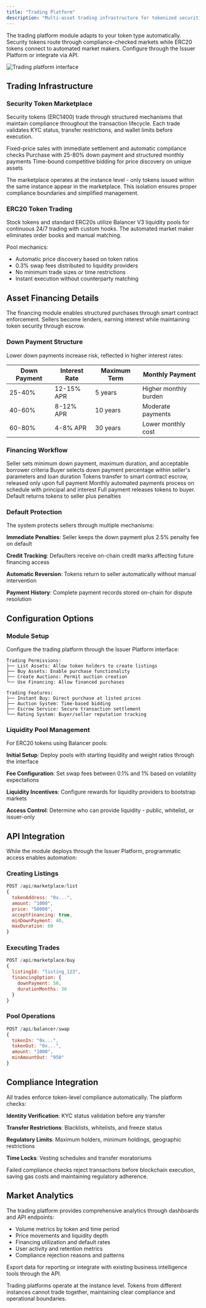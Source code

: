 ```yaml
---
title: "Trading Platform"
description: "Multi-asset trading infrastructure for tokenized securities and ERC20 tokens"
---
```


The trading platform module adapts to your token type automatically. Security tokens route through compliance-checked markets while ERC20 tokens connect to automated market makers. Configure through the Issuer Platform or integrate via API.

![Trading platform interface](/images/pools.png)

## Trading Infrastructure

### Security Token Marketplace

Security tokens (ERC1400) trade through structured mechanisms that maintain compliance throughout the transaction lifecycle. Each trade validates KYC status, transfer restrictions, and wallet limits before execution.

<Columns cols={3}>
  <Card title="Direct Listings" icon="tag">
    Fixed-price sales with immediate settlement and automatic compliance checks
  </Card>
  
  <Card title="Asset Financing" icon="credit-card">
    Purchase with 25-80% down payment and structured monthly payments
  </Card>
  
  <Card title="Auctions" icon="gavel">
    Time-bound competitive bidding for price discovery on unique assets
  </Card>
</Columns>

The marketplace operates at the instance level - only tokens issued within the same instance appear in the marketplace. This isolation ensures proper compliance boundaries and simplified management.

### ERC20 Token Trading

Stock tokens and standard ERC20s utilize Balancer V3 liquidity pools for continuous 24/7 trading with custom hooks. The automated market maker eliminates order books and manual matching.

Pool mechanics:
- Automatic price discovery based on token ratios
- 0.3% swap fees distributed to liquidity providers
- No minimum trade sizes or time restrictions
- Instant execution without counterparty matching

## Asset Financing Details

The financing module enables structured purchases through smart contract enforcement. Sellers become lenders, earning interest while maintaining token security through escrow.

### Down Payment Structure

Lower down payments increase risk, reflected in higher interest rates:

| Down Payment | Interest Rate | Maximum Term | Monthly Payment |
|--------------|--------------|--------------|-----------------|
| 25-40% | 12-15% APR | 5 years | Higher monthly burden |
| 40-60% | 8-12% APR | 10 years | Moderate payments |
| 60-80% | 4-8% APR | 30 years | Lower monthly cost |

### Financing Workflow

<Steps>
  <Step title="Listing Creation">
    Seller sets minimum down payment, maximum duration, and acceptable borrower criteria
  </Step>
  
  <Step title="Purchase Initiation">
    Buyer selects down payment percentage within seller's parameters and loan duration
  </Step>
  
  <Step title="Escrow Lock">
    Tokens transfer to smart contract escrow, released only upon full payment
  </Step>
  
  <Step title="Payment Collection">
    Monthly automated payments process on schedule with principal and interest
  </Step>
  
  <Step title="Completion or Default">
    Full payment releases tokens to buyer. Default returns tokens to seller plus penalties
  </Step>
</Steps>

### Default Protection

The system protects sellers through multiple mechanisms:

**Immediate Penalties**: Seller keeps the down payment plus 2.5% penalty fee on default

**Credit Tracking**: Defaulters receive on-chain credit marks affecting future financing access

**Automatic Reversion**: Tokens return to seller automatically without manual intervention

**Payment History**: Complete payment records stored on-chain for dispute resolution

## Configuration Options

### Module Setup

Configure the trading platform through the Issuer Platform interface:

```
Trading Permissions:
├── List Assets: Allow token holders to create listings
├── Buy Assets: Enable purchase functionality
├── Create Auctions: Permit auction creation
└── Use Financing: Allow financed purchases

Trading Features:
├── Instant Buy: Direct purchase at listed prices
├── Auction System: Time-based bidding
├── Escrow Service: Secure transaction settlement
└── Rating System: Buyer/seller reputation tracking
```

### Liquidity Pool Management

For ERC20 tokens using Balancer pools:

**Initial Setup**: Deploy pools with starting liquidity and weight ratios through the interface

**Fee Configuration**: Set swap fees between 0.1% and 1% based on volatility expectations

**Liquidity Incentives**: Configure rewards for liquidity providers to bootstrap markets

**Access Control**: Determine who can provide liquidity - public, whitelist, or issuer-only

## API Integration

While the module deploys through the Issuer Platform, programmatic access enables automation:

### Creating Listings
```javascript
POST /api/marketplace/list
{
  tokenAddress: "0x...",
  amount: "1000",
  price: "50000",
  acceptFinancing: true,
  minDownPayment: 40,
  maxDuration: 60
}
```

### Executing Trades
```javascript
POST /api/marketplace/buy
{
  listingId: "listing_123",
  financingOption: {
    downPayment: 50,
    durationMonths: 36
  }
}
```

### Pool Operations
```javascript
POST /api/balancer/swap
{
  tokenIn: "0x...",
  tokenOut: "0x...",
  amount: "1000",
  minAmountOut: "950"
}
```

## Compliance Integration

All trades enforce token-level compliance automatically. The platform checks:

**Identity Verification**: KYC status validation before any transfer

**Transfer Restrictions**: Blacklists, whitelists, and freeze status

**Regulatory Limits**: Maximum holders, minimum holdings, geographic restrictions

**Time Locks**: Vesting schedules and transfer moratoriums

Failed compliance checks reject transactions before blockchain execution, saving gas costs and maintaining regulatory adherence.

## Market Analytics

The trading platform provides comprehensive analytics through dashboards and API endpoints:

- Volume metrics by token and time period
- Price movements and liquidity depth
- Financing utilization and default rates
- User activity and retention metrics
- Compliance rejection reasons and patterns

Export data for reporting or integrate with existing business intelligence tools through the API.

<Note>
Trading platforms operate at the instance level. Tokens from different instances cannot trade together, maintaining clear compliance and operational boundaries.
</Note>
